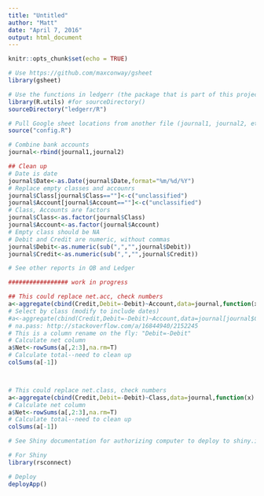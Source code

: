 ```yaml
---
title: "Untitled"
author: "Matt"
date: "April 7, 2016"
output: html_document
---
```


```r
knitr::opts_chunk$set(echo = TRUE)
```

```r
# Use https://github.com/maxconway/gsheet
library(gsheet)

# Use the functions in ledgerr (the package that is part of this project) but don't load the package itself--this will let us deploy to Shiny.io more easily.
library(R.utils) #for sourceDirectory()
sourceDirectory("ledgerr/R")

# Pull Google sheet locations from another file (journal1, journal2, etc.)
source("config.R")

# Combine bank accounts
journal<-rbind(journal1,journal2)

## Clean up
# Date is date
journal$Date<-as.Date(journal$Date,format="%m/%d/%Y")
# Replace empty classes and accounrs
journal$Class[journal$Class==""]<-c("unclassified")
journal$Account[journal$Account==""]<-c("unclassified")
# Class, Accounts are factors
journal$Class<-as.factor(journal$Class)
journal$Account<-as.factor(journal$Account)
# Empty class should be NA
# Debit and Credit are numeric, without commas
journal$Debit<-as.numeric(sub(",","",journal$Debit))
journal$Credit<-as.numeric(sub(",","",journal$Credit))

# See other reports in QB and Ledger

################# work in progress

## This could replace net.acc, check numbers
a<-aggregate(cbind(Credit,Debit=-Debit)~Account,data=journal,function(x) sum(x, na.rm=TRUE),na.action="na.pass")
# Select by class (modify to include dates)
#a<-aggregate(cbind(Credit,Debit=-Debit)~Account,data=journal[journal$Class %in% "Bikecicle",],function(x) sum(x, na.rm=TRUE),na.action="na.pass")
# na.pass: http://stackoverflow.com/a/16844940/2152245
# This is a column rename on the fly: "Debit=-Debit"
# Calculate net column
a$Net<-rowSums(a[,2:3],na.rm=T)
# Calculate total--need to clean up
colSums(a[-1])



# This could replace net.class, check numbers
a<-aggregate(cbind(Credit,Debit=-Debit)~Class,data=journal,function(x) sum(x, na.rm=TRUE),na.action="na.pass")
# Calculate net column
a$Net<-rowSums(a[,2:3],na.rm=T)
# Calculate total--need to clean up
colSums(a[-1])


```

```r
# See Shiny documentation for authorizing computer to deploy to shiny.io.

# For Shiny
library(rsconnect)

# Deploy
deployApp()

```